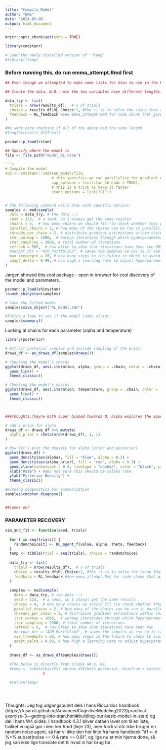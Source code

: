 ```yaml
---
title: "Compile_Model"
author: "NMS"
date: '2024-03-06'
output: html_document
---
```


```r
knitr::opts_chunk$set(echo = TRUE)

library(cmdstanr)

# Load the newly installed version of 'rlang'
#library(rlang)
```

### Before running this, do run emma_attempt.Rmd first

```r


## Even though we attempted to make some lists for Stan to use in the Rmd, they're quite complex, and in the end it may be easier to make a simple list in which the parameter names match those in the Stan model file. 

## Create the data. N.B. note the two variables have different lengths: 1 for n, n for h.

data_try <- list(
  trials = nrow(results_df),  # n of trials
  choice = results_df$RL_Choice+1, #The +1 is to solve the issue that arises since we use categorical, and it therefor will be in a space of 1 to 2
  feedback = RL_feedback #See emma_attempt.Rmd for code chunk that gives this
)

#We were here checking if all of the above had the same length
#length(results_df$Trial)
```


```r
pacman::p_load(rstan)

## Specify where the model is
file <- file.path("model_RL.stan")

```r
# Compile the model
mod <- cmdstanr::cmdstan_model(file, 
                     # this specifies we can parallelize the gradient estimations on multiple cores
                     cpp_options = list(stan_threads = TRUE), 
                     # this is a trick to make it faster
                     stanc_options = list("O1")) 
```

```r

```

```r
# The following command calls Stan with specific options.
samples <- mod$sample(
  data = data_try, # the data :-)
  seed = 123,  # a seed, so I always get the same results
  chains = 4,  # how many chains we should fit (to check whether they give the same results)
  parallel_chains = 2, # how many of the chains can be run in parallel?
  threads_per_chain = 2, # distribute gradient estimations within chain across multiple cores OBS why not four?
  iter_warmup = 1000,  # warmup iterations through which hyperparameters (steps and step length) are adjusted
  iter_sampling = 2000, # total number of iterations
  refresh = 500,  # how often to show that iterations have been run OBS no reason to turn it off? or :DD turned it on
  #output_dir = "ACM_Portfolio2", # saves the samples as csv so it can be later loaded
  max_treedepth = 20, # how many steps in the future to check to avoid u-turns
  adapt_delta = 0.99, # how high a learning rate to adjust hyperparameters during warmup
)
```


Jørgen showed this cool package - open in browser for cool discovery of the model and parameters.
```r
pacman::p_load(shinystan)
launch_shinystan(samples)
```


```r
# Save the fitted model
samples$save_object("RL_model.rds")

#Taking a look to see if the model looks alrigt
samples$summary()
```
Looking at chains for each parameter (alpha and temperature)

```r
library(posterior)

# Extract posterior samples and include sampling of the prior:
draws_df <- as_draws_df(samples$draws())

# Checking the model's chains
ggplot(draws_df, aes(.iteration, alpha, group = .chain, color = .chain)) +
  geom_line() +
  theme_classic()

# Checking the model's chains
ggplot(draws_df, aes(.iteration, temperature, group = .chain, color = .chain)) +
  geom_line() +
  theme_classic()



###Thoughts:Theyre both super biased towards 0, alpha explores the space decently, but doesn't look amazing. Temperature looks worse.
```
```r
# add a prior for alpha 
draws_df <- draws_df %>% mutate(
  alpha_prior = rbeta(nrow(draws_df), 1, 1)
)

# Now let's plot the density for alpha (prior and posterior)
ggplot(draws_df) +
  geom_density(aes(alpha), fill = "blue", alpha = 0.3) +
  geom_density(aes(alpha_prior), fill = "red", alpha = 0.3) +
  geom_vline(xintercept = 0.8, linetype = "dashed", color = "black", size = 1.5) +
  xlab("Rate") + #OBS not sure this should be called rate
  ylab("Posterior Density") +
  theme_classic()
```
```r
#Running diagnostics for summarization
samples$cmdstan_diagnose()


##Looks ok?
```


### PARAMETER RECOVERY
```r

sim_and_fit <- function(seed, trials)
  
  for t in seq(trials)) {
    randomchoice[t] <- RL_agent_f(value, alpha, theta, feedback)
  }
  temp <- tibble(trial = seq(trials), choice = randomchoice)
  
  data_try <- list(
    trials = nrow(results_df),  # n of trials
    choice = results_df$RL_Choice+1, #The +1 is to solve the issue that arises since we use categorical, and it therefor will be in a space of 1 to 2
    feedback = RL_feedback #See emma_attempt.Rmd for code chunk that gives this
  )
  
  samples <- mod$sample(
    data = data_try, # the data :-)
    seed = 123,  # a seed, so I always get the same results
    chains = 4,  # how many chains we should fit (to check whether they give the same results)
    parallel_chains = 2, # how many of the chains can be run in parallel?
    threads_per_chain = 2, # distribute gradient estimations within chain across multiple cores
    iter_warmup = 1000,  # warmup iterations through which hyperparameters (steps and step length) are adjusted
    iter_sampling = 2000, # total number of iterations
    refresh = 0,  # how often to show that iterations have been run
    #output_dir = "ACM_Portfolio2", # saves the samples as csv so it can be later loaded
    max_treedepth = 20, # how many steps in the future to check to avoid u-turns
    adapt_delta = 0.99, # how high a learning rate to adjust hyperparameters during warmup
  )
  
  draws_df <- as_draws_df(samples$draws())
  
  #The below is directly from slides W4 p. 64. 
  #temp <- tibble(biasEst =draws_df$theta_posterior, biasTrue = rateLvl, noise
                 )

  #return(temp)


  
```


Thoughts: Jeg tog udgangspunkt dels i hans Riccardos handbook (https://fusaroli.github.io/AdvancedCognitiveModeling2023/practical-exercise-3---getting-into-stan.html#building-our-basic-model-in-stan)
og del i hans W4 slides. I handbook 4.3.1 bliver dataen lavet om til en liste, hvilket vi også gør i den her Rmd (linje 23), men fordi vi ofc ikke bruger en random noise agent, så har vi ikke den her linje fra hans handbook "d1 <- d %>% subset(noise == 0 & rate == 0.8)", og lige nu er min hjerne done, så jeg kan ikke lige translate det til hvad vi har brug for.
